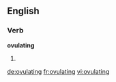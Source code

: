 ==English==
===Verb===
'''ovulating'''
# {{present participle of|[[ovulate]]}}

[[de:ovulating]]
[[fr:ovulating]]
[[vi:ovulating]]